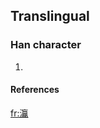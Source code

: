 ==Translingual==
===Han character===
{{Han char|rn=85|rad=水|as=20|sn=23|four=|canj=水卜弓金 (EYNC)}}
# {{defn|Han|sort=水20}}
====References====
{{Han ref|kx=0663.421|hdz=31797.041|uh=705C|ud=28764}}

[[fr:灜]]